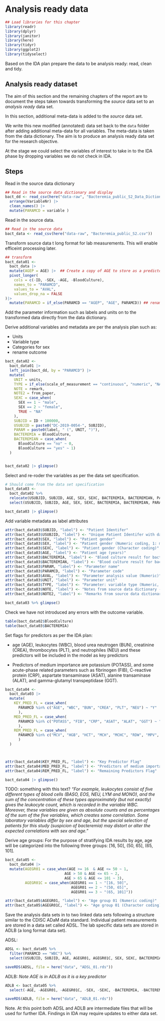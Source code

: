 # Analysis ready data {#ARD}


```{r ard01, warning=FALSE, message=FALSE}
## Load libraries for this chapter
library(readr)
library(dplyr)
library(janitor)
library(here)
library(tidyr)
library(ggplot2)
library(tidyselect)
```


Based on the IDA plan prepare the data to be analysis ready: read, clean and tidy. 


## Analysis ready dataset

The aim of this section and the remaining chapters of the report are to document the steps taken towards transforming the *source* data set to an *analysis ready* data set.


In this section, additional meta-data is added to the *source* data set. 

We write this new modified (annotated) data set back to the `data` folder after adding additional meta-data for all variables. The meta-data is taken from the data dictionary. The aim is to produce an analysis ready data set for the research objective. 

At the stage we could select the variables of interest to take in to the IDA phase by dropping variables we do not check in IDA.

## Steps

Read in the source data dictionary 

```{r read_dict}
## Read in the source data dictionary and display 
bact_dd <- read_csv(here("data-raw", "Bacteremia_public_S2_Data_Dictionary.csv")) %>%
  arrange(VariableNr) |>
  clean_names() |>
  mutate(PARAMCD = variable )
```

Read in the source data.

```{r read_source}
## Read in the source data 
bact_data <- read_csv(here("data-raw", "Bacteremia_public_S2.csv")) 
```

Transform source data t long format for lab measurements. This will enable efficeint processing later. 

```{r contents_abact, warning=FALSE, message=FALSE, echo=FALSE} 
## transform 
bact_data01 <-
  bact_data |> 
  mutate(AGEP = AGE) |>  ## Create a copy of AGE to store as a predictor 
  pivot_longer(
    cols = c(-ID, -SEX, -AGE, -BloodCulture),
    names_to = "PARAMCD",
    values_to = "AVAL",
    values_drop_na = FALSE
)|>
  mutate(PARAMCD = if_else(PARAMCD == "AGEP", "AGE", PARAMCD)) ## rename AGE param code 
```

Add the parameter information such as labels and units on to the transformed data directly from the data dictionary. 

Derive additional variables and metadata are per the analysis plan such as:

* Units 
* Variable type
* Categories for sex
* rename outcome 

```{r transform, warning=FALSE, message=FALSE, echo=FALSE} 
bact_data02 <- 
  bact_data01 |> 
  left_join(bact_dd, by = "PARAMCD") |>
  mutate(
    UNIT = units,
    TYPE = if_else(scale_of_measurement == "continuous", "numeric", "NA"), 
    NOTE = remark, 
    NOTE2 = from_paper,
    SEXC = case_when(
      SEX == 1 ~ "male",
      SEX == 2 ~ "female",
      TRUE ~ "NA"
    ),
    SUBJID = ID + 100000, 
    USUBJID = paste0("DC-2019-0054-", SUBJID),
    PARAM = paste0(label, " (", UNIT, ")"),
    BACTEREMIA = BloodCulture,
    BACTEREMIAN = case_when(
      BloodCulture == "no" ~ 0,
      BloodCulture == "yes" ~ 1)
  )


bact_data02 |> glimpse()
```
Select and re-roder the variables as per the data set specification. 

```{r reorder, warning=FALSE, message=FALSE, echo=FALSE} 
# Should come from the data set specification
bact_data03 <- 
  bact_data02 %>%
  relocate(USUBJID, SUBJID, AGE, SEX, SEXC, BACTEREMIA, BACTEREMIAN, PARAM, PARAMCD, AVAL, UNIT, TYPE, NOTE, NOTE2) |>
  select(USUBJID, SUBJID, AGE, SEX, SEXC, BACTEREMIA, BACTEREMIAN, PARAM, PARAMCD, AVAL, UNIT, TYPE, NOTE, NOTE2)

bact_data03 |> glimpse()
```

Add variable metadata as label attributes

```{r meta_data, warning=FALSE, message=FALSE, echo=FALSE} 
attr(bact_data03$SUBJID, "label") <- "Patient Identifer"  
attr(bact_data03$USUBJID, "label") <- "Unique Patient Identifer with data souce reference: DC 2019-0054"  
attr(bact_data03$SEX, "label") <- "Patient gender"  
attr(bact_data03$SEX, "label") <- "Patient gender (Numeric coding, 1: male, 2: female)"  
attr(bact_data03$SEXC, "label") <- "Patient gender (Character coding)"  
attr(bact_data03$AGE, "label") <- "Patient age (years)"
attr(bact_data03$BACTEREMIA, "label") <- "Blood culture result for bacteremia (Character coding)"
attr(bact_data03$BACTEREMIAN, "label") <- "Blood culture result for bacteremia (Numeric coding, 0: No, 1: Yes)"
attr(bact_data03$PARAM, "label") <- "Parameter name"
attr(bact_data03$PARAMCD, "label") <- "Parameter code"
attr(bact_data03$AVAL, "label") <- "Parameter analysis value (Numeric)"
attr(bact_data03$UNIT, "label") <- "Parameter unit"
attr(bact_data03$TYPE, "label") <- "Parameter: variable type (Numeric, Character)"
attr(bact_data03$NOTE, "label") <- "Notes from source data dictionary - free text"
attr(bact_data03$NOTE2, "label") <- "Remarks from source data dictionary - free text"

bact_data03 %>% glimpse()
```

Check we have not introduced any errors with the outcome variable. 

```{r outcome_check, warning=FALSE, message=FALSE, echo=FALSE} 
table(bact_data02$BloodCulture)
table(bact_data03$BACTEREMIA)
```

Set flags for predictors as per the IDA plan:

* age (AGE), leukocytes (WBC), blood urea neutrogen (BUN), creatinine (CREA), thrombocytes (PLT), and neutrophiles (NEU) and these predictors will be included in the model as key predictors

* Predictors of medium importance are potassium (POTASS), and some acute-phase related parameters such as fibrinogen (FIB), C-reactive protein (CRP), aspartate transaminase (ASAT), alanine transaminase (ALAT), and gamma-glutamyl transpeptidase (GGT).


```{r set_flags, warning=FALSE, message=FALSE, echo=FALSE} 
bact_data04 <-
  bact_data03 |>
  mutate(
    KEY_PRED_FL = case_when(
      PARAMCD %in% c("AGE", "WBC", "BUN", "CREA", "PLT", "NEU") ~ "Y"
      ),
    MED_PRED_FL = case_when(
      PARAMCD %in% c("POTASS", "FIB", "CRP", "ASAT", "ALAT", "GGT") ~ "Y"
      ),
    REM_PRED_FL = case_when(
      PARAMCD %in% c("MCV", "HGB", "HCT", "MCH", "MCHC", "RDW", "MPV", "LYM", "MONO", "EOS", "BASO", "NT", "APTT", "SODIUM", "CA", "PHOS", "MG", "HS", "GBIL", "TP", "ALB", "AMY", "PAMY", "LIP", "CHE", "AP", "LDH", "CK", "GLU", "TRIG", "CHOL", "BASOR", "EOSR", "LYMR", "MONOR", "NEUR", "PDW", "RBC") ~ "Y"
      )
  )



attr(bact_data04$KEY_PRED_FL, "label") <- "Key Predictor Flag"
attr(bact_data04$MED_PRED_FL, "label") <- "Predictors of medium importance Flag"
attr(bact_data04$REM_PRED_FL, "label") <- "Remaining Predictors Flag"

bact_data04 |> glimpse()
```

TODO: something with this text?
*"For example, leukocytes consist of five different types of blood cells (BASO, EOS, NEU, LYM and MONO), and the sum of the concentration of these types approximately (but not exactly) gives the leukocyte count, which is recorded in the variable WBC. Moreover, these variables are given as absolute counts and as percentages of the sum of the five variables, which creates some correlation. Some laboratory variables differ by sex and age, but the special selection of patients for this study (suspicion of bacteremia) may distort or alter the expected correlations with sex and age."*


Derive age groups: For the purpose of stratifying IDA results by age, age will be categorized into the following three groups: [16, 50], (50, 65], (65, 101].

```{r age_groups, warning=FALSE, message=FALSE, echo=FALSE} 
bact_data05 <-
  bact_data04 |>
  mutate(AGEGR01 = case_when(AGE >= 16  & AGE <= 50 ~ 1,
                           AGE > 50 & AGE <= 65 ~ 2,
                           AGE > 65 & AGE <= 101 ~ 3),
         AGEGR01C = case_when(AGEGR01 == 1 ~ "[16, 50]",
                              AGEGR01 == 2 ~ "(50, 65]",
                              AGEGR01 == 3 ~ "(65, 101]"))

attr(bact_data05$AGEGR01, "label") <- "Age group 01 (Numeric coding)"
attr(bact_data05$AGEGR01C, "label") <- "Age group 01 (Character coding)"
```

Save the analysis data sets in to two linked data sets following a structure similar to the CDISC ADaM data standard. Individual patient measurements are stored in a data set called ADSL. The lab specific data sets are stored in ADLB (a long format data set). 

ADSL:

```{r save_adsl, warning=FALSE, message=FALSE, echo=FALSE} 
ADSL <- bact_data05 %>%
  filter(PARAMCD == "WBC") %>%
  select(USUBJID, SUBJID, AGE, AGEGR01, AGEGR01C, SEX, SEXC, BACTEREMIA, BACTEREMIAN)

saveRDS(ADSL, file = here("data", "ADSL_01.rds"))
```

ADLB: *Note AGE is in ADLB as it is a key predictor*

```{r save_adlb, warning=FALSE, message=FALSE, echo=FALSE} 

ADLB <- bact_data05 %>%
  select(-AGE, -AGEGR01, -AGEGR01C, -SEX, -SEXC, -BACTEREMIA, -BACTEREMIAN)

saveRDS(ADLB, file = here("data", "ADLB_01.rds"))

```

Note. At this point both ADSL and ADLB are intermediate files that will be used for further IDA. Findings in IDA may require updates to either data set. 